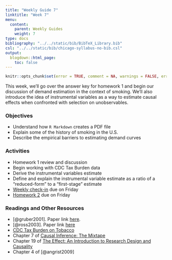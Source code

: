 ```yaml
---
title: "Weekly Guide 7"
linktitle: "Week 7"
menu:
  content:
    parent: Weekly Guides
    weight: 7
type: docs
bibliography: "../../static/bib/BibTeX_Library.bib"
csl: "../../static/bib/chicago-syllabus-no-bib.csl"
output:
  blogdown::html_page:
    toc: false
---
```


```r
knitr::opts_chunk$set(error = TRUE, comment = NA, warnings = FALSE, errors = FALSE, messages = FALSE, tidy = FALSE, echo = FALSE)
```

This week, we'll go over the answer key for homework 1 and begin our discussion of demand estimation in the context of smoking. We'll also introduce the idea of instrumental variables as a way to estimate causal effects when confronted with selection on unobservables.


### Objectives
- Understand how `R Markdown` creates a PDF file
- Explain some of the history of smoking in the U.S.
- Describe the empirical barriers to estimating demand curves

### Activities 
- Homework 1 review and discussion
- Begin working with CDC Tax Burden data
- Derive the instrumental variables estimate
- Define and explain the instrumental variable estimate as a ratio of a "reduced-form" to a "first-stage" estimate
- [Weekly check-in](/assignment/weekly-check-in.html) due on Friday
- [Homework 2](/assignment/homework2.html) due on Friday


### Readings and Other Resources
- [@gruber2001]. Paper link [here](https://www.aeaweb.org/articles?id=10.1257/jep.15.2.193).
- [@ross2003]. Paper link [here](https://citeseerx.ist.psu.edu/viewdoc/download?doi=10.1.1.532.2071&rep=rep1&type=pdf)
- [CDC Tax Burden on Tobacco](https://github.com/imccart-test/cdc-tobacco)
- Chapter 7 of [Causal Inference: The Mixtape](https://mixtape.scunning.com/)
- Chapter 19 of [The Effect: An Introduction to Research Design and Causality](https://theeffectbook.net/)
- Chapter 4 of [@angrist2009]
